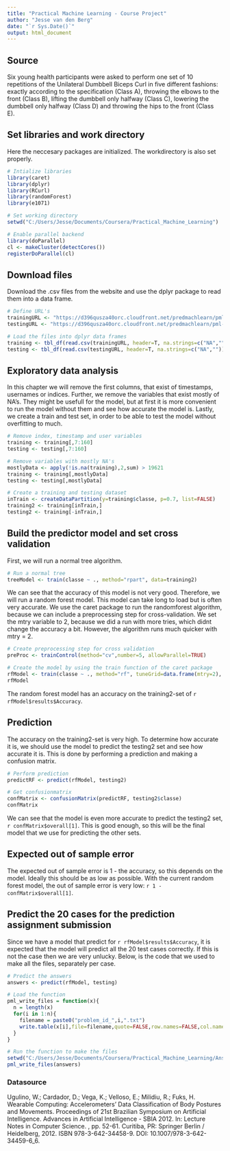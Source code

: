 ```yaml
---
title: "Practical Machine Learning - Course Project"
author: "Jesse van den Berg"
date: "`r Sys.Date()`"
output: html_document
---
```


## Source
Six young health participants were asked to perform one set of 10 repetitions of the Unilateral Dumbbell Biceps Curl in five different fashions: exactly according to the specification (Class A), throwing the elbows to the front (Class B), lifting the dumbbell only halfway (Class C), lowering the dumbbell only halfway (Class D) and throwing the hips to the front (Class E).

## Set libraries and work directory
Here the neccesary packages are initialized. The workdirectory is also set properly.
```r
# Intialize libraries
library(caret)
library(dplyr)
library(RCurl)
library(randomForest)
library(e1071)

# Set working directory
setwd("C:/Users/Jesse/Documents/Coursera/Practical_Machine_Learning")

# Enable parallel backend
library(doParallel)
cl <- makeCluster(detectCores())
registerDoParallel(cl)
```

## Download files
Download the .csv files from the website and use the dplyr package to read them into a data frame.
```r
# Define URL's
trainingURL <- "https://d396qusza40orc.cloudfront.net/predmachlearn/pml-training.csv"
testingURL <- "https://d396qusza40orc.cloudfront.net/predmachlearn/pml-testing.csv"

# Load the files into dplyr data frames
training <- tbl_df(read.csv(trainingURL, header=T, na.strings=c("NA","")))
testing <- tbl_df(read.csv(testingURL, header=T, na.strings=c("NA","")))
```

## Exploratory data analysis
In this chapter we will remove the first columns, that exist of timestamps, usernames or indices. Further, we remove the variables that exist mostly of NA's. They might be usefull for the model, but at first it is more convenient to run the model without them and see how accurate the model is. Lastly, we create a train and test set, in order to be able to test the model without overfitting to much. 
```r
# Remove index, timestamp and user variables
training <- training[,7:160]
testing <- testing[,7:160]

# Remove variables with mostly NA's
mostlyData <- apply(!is.na(training),2,sum) > 19621
training <- training[,mostlyData]
testing <- testing[,mostlyData]

# Create a training and testing dataset
inTrain <- createDataPartition(y=training$classe, p=0.7, list=FALSE)
training2 <- training[inTrain,]
testing2 <- training[-inTrain,]
```

## Build the predictor model and set cross validation
First, we will run a normal tree algorithm.
```r
# Run a normal tree 
treeModel <- train(classe ~ ., method="rpart", data=training2)
```
We can see that the accuracy of this model is not very good. Therefore, we will run a random forest model. This model can take long to load but is often very accurate. We use the caret package to run the randomforest algorithm, because we can include a preprocessing step for cross-validation. We set the mtry variable to 2, because we did a run with more tries, which didnt change the accuracy a bit. However, the algorithm runs much quicker with mtry = 2.
```r
# Create preprocessing step for cross validation
preProc <- trainControl(method="cv",number=5, allowParallel=TRUE)

# Create the model by using the train function of the caret package
rfModel <- train(classe ~ ., method="rf", tuneGrid=data.frame(mtry=2), trControl=preProc, prox=TRUE, data=training2)
rfModel
```
The random forest model has an accuracy on the training2-set of `r rfModel$results$Accuracy`.

## Prediction
The accuracy on the training2-set is very high. To determine how accurate it is, we should use the model to predict the testing2 set and see how accurate it is. This is done by performing a prediction and making a confusion matrix.

```r
# Perform prediction
predictRF <- predict(rfModel, testing2)

# Get confusionmatrix
confMatrix <- confusionMatrix(predictRF, testing2$classe)
confMatrix
```
We can see that the model is even more accurate to predict the testing2 set, `r confMatrix$overall[1]`. This is good enough, so this will be the final model that we use for predicting the other sets.

## Expected out of sample error
The expected out of sample error is 1 - the accuracy, so this depends on the model. Ideally this should be as low as possible. With the current random forest model, the out of sample error is very low: `r 1 - confMatrix$overall[1]`.

## Predict the 20 cases for the prediction assignment submission
Since we have a model that predict for `r rfModel$results$Accuracy`, it is expected that the model will predict all the 20 test cases correctly. If this is not the case then we are very unlucky. Below, is the code that we used to make all the files, separately per case.
```r
# Predict the answers
answers <- predict(rfModel, testing)

# Load the function
pml_write_files = function(x){
  n = length(x)
  for(i in 1:n){
    filename = paste0("problem_id_",i,".txt")
    write.table(x[i],file=filename,quote=FALSE,row.names=FALSE,col.names=FALSE)
  }
}

# Run the function to make the files
setwd("C:/Users/Jesse/Documents/Coursera/Practical_Machine_Learning/Answers")
pml_write_files(answers)
```

### Datasource
Ugulino, W.; Cardador, D.; Vega, K.; Velloso, E.; Milidiu, R.; Fuks, H. Wearable Computing: Accelerometers' Data Classification of Body Postures and Movements. Proceedings of 21st Brazilian Symposium on Artificial Intelligence. Advances in Artificial Intelligence - SBIA 2012. In: Lecture Notes in Computer Science. , pp. 52-61. Curitiba, PR: Springer Berlin / Heidelberg, 2012. ISBN 978-3-642-34458-9. DOI: 10.1007/978-3-642-34459-6_6.